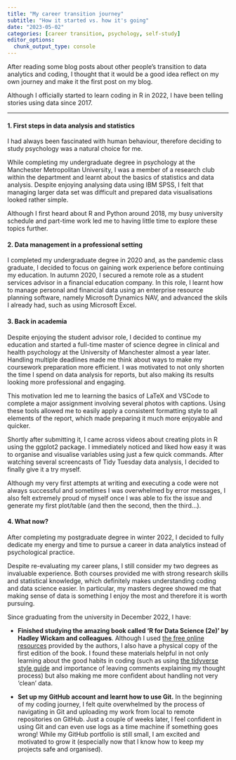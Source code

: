 ```yaml
---
title: "My career transition journey"
subtitle: "How it started vs. how it's going"
date: "2023-05-02"
categories: [career transition, psychology, self-study]
editor_options: 
  chunk_output_type: console
---
```


After reading some blog posts about other people's transition to data analytics and coding, I thought that it would be a good idea reflect on my own journey and make it the first post on my blog. 

Although I officially started to learn coding in R in 2022, I have been telling stories using data since 2017.

------------------------------------------------------------------------

#### 1. First steps in data analysis and statistics

I had always been fascinated with human behaviour, therefore deciding to study psychology was a natural choice for me.

While completing my undergraduate degree in psychology at the Manchester Metropolitan University, I was a member of a research club within the department and learnt about the basics of statistics and data analysis. Despite enjoying analysing data using IBM SPSS, I felt that managing larger data set was difficult and prepared data visualisations looked rather simple. 

Although I first heard about R and Python around 2018, my busy university schedule and part-time work led me to having little time to explore these topics further. 

#### 2. Data management in a professional setting

I completed my undergraduate degree in 2020 and, as the pandemic class graduate, I decided to focus on gaining work experience before continuing my education. In autumn 2020, I secured a remote role as a student services advisor in a financial education company. In this role, I learnt how to manage personal and financial data using an enterprise resource planning software, namely Microsoft Dynamics NAV, and advanced the skils I already had, such as using Microsoft Excel.

#### 3. Back in academia

Despite enjoying the student advisor role, I decided to continue my education and started a full-time master of science degree in clinical and health psychology at the University of Manchester almost a year later. Handling multiple deadlines made me think about ways to make my coursework preparation more efficient. I was motivated to not only shorten the time I spend on data analysis for reports, but also making its results looking more professional and engaging. 

This motivation led me to learning the basics of LaTeX and VSCode to complete a major assignment involving several photos with captions. Using these tools allowed me to easily apply a consistent formatting style to all elements of the report, which made preparing it much more enjoyable and quicker. 

Shortly after submitting it, I came across videos about creating plots in R using the ggplot2 package. I immediately noticed and liked how easy it was to organise and visualise variables using just a few quick commands. After watching several screencasts of Tidy Tuesday data analysis, I decided to finally give it a try myself. 

Although my very first attempts at writing and executing a code were not always successful and sometimes I was overwhelmed by error messages, I also felt extremely proud of myself once I was able to fix the issue and generate my first plot/table (and then the second, then the third...).


#### 4. What now?

After completing my postgraduate degree in winter 2022, I decided to fully dedicate my energy and time to pursue a career in data analytics instead of psychological practice. 

Despite re-evaluating my career plans, I still consider my two degrees as invaluable experience. Both courses provided me with strong research skills and statistical knowledge, which definitely makes understanding coding and data science easier. In particular, my masters degree showed me that making sense of data is something I enjoy the most and therefore it is worth pursuing. 

Since graduating from the university in December 2022, I have:

-   **Finished studying the amazing book called 'R for Data Science (2e)' by Hadley Wickam and colleagues**. Although I used [the free online resources](https://r4ds.hadley.nz/) provided by the authors, I also have a physical copy of the first edition of the book. I found these materials helpful in not only learning about the good habits in coding (such as using [the tidyverse style guide](https://style.tidyverse.org/) and importance of leaving comments explaining my thought process) but also making me more confident about handling not very 'clean' data.

-   **Set up my GitHub account and learnt how to use Git.** In the beginning of my coding journey, I felt quite overwhelmed by the process of navigating in Git and uploading my work from local to remote repositories on GitHub. Just a couple of weeks later, I feel confident in using Git and can even use logs as a time machine if something goes wrong! While my GitHub portfolio is still small, I am excited and motivated to grow it (especially now that I know how to keep my projects safe and organised). 
